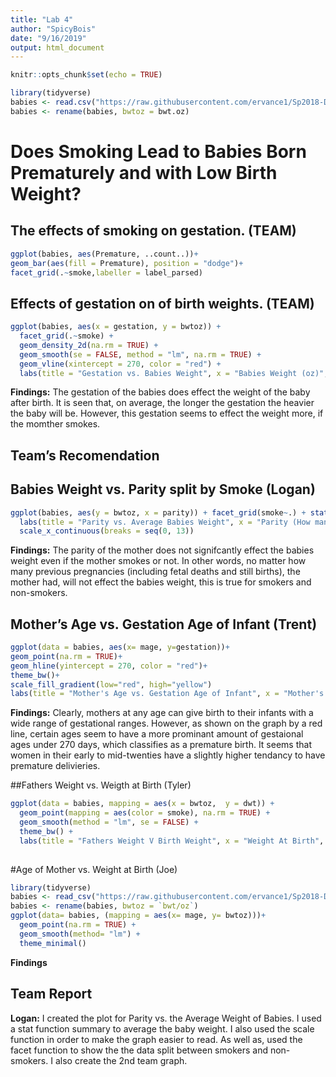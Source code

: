 ---
title: "Lab 4"
author: "SpicyBois"
date: "9/16/2019"
output: html_document
---

```{r setup, include=FALSE}
knitr::opts_chunk$set(echo = TRUE)

library(tidyverse)
babies <- read.csv("https://raw.githubusercontent.com/ervance1/Sp2018-Data-Science-repo/master/babies2a.dat")
babies <- rename(babies, bwtoz = bwt.oz)
```

# Does Smoking Lead to Babies Born Prematurely and with Low Birth Weight?

## The effects of smoking on gestation. (TEAM)
```{r}
ggplot(babies, aes(Premature, ..count..))+
geom_bar(aes(fill = Premature), position = "dodge")+
facet_grid(.~smoke,labeller = label_parsed)
```


## Effects of gestation on of birth weights. (TEAM)
```{r}
ggplot(babies, aes(x = gestation, y = bwtoz)) + 
  facet_grid(.~smoke) +
  geom_density_2d(na.rm = TRUE) + 
  geom_smooth(se = FALSE, method = "lm", na.rm = TRUE) + 
  geom_vline(xintercept = 270, color = "red") + 
  labs(title = "Gestation vs. Babies Weight", x = "Babies Weight (oz)", y = "Gestation", caption = "To left of Red Line is Premature Birth")
```

**Findings:** The gestation of the babies does effect the weight of the baby after birth. It is seen that, on average, the longer the gestation the heavier the baby will be. However, this gestation seems to effect the weight more, if the momther smokes. 

## Team's Recomendation

## Babies Weight vs. Parity split by Smoke (Logan)
```{r}
ggplot(babies, aes(y = bwtoz, x = parity)) + facet_grid(smoke~.) + stat_summary(fun.y="mean", geom="col") + geom_smooth(method = "lm", se = FALSE) + 
  labs(title = "Parity vs. Average Babies Weight", x = "Parity (How many previous pregrencies)", y = "Average Baby Weight (OZ)") + 
  scale_x_continuous(breaks = seq(0, 13))
```

**Findings:** The parity of the mother does not signifcantly effect the babies weight even if the mother smokes or not. In other words, no matter how many previous pregnancies (including fetal deaths and still births), the mother had, will not effect the babies weight, this is true for smokers and non-smokers.

## Mother's Age vs. Gestation Age of Infant (Trent)
```{r}
ggplot(data = babies, aes(x= mage, y=gestation))+
geom_point(na.rm = TRUE)+
geom_hline(yintercept = 270, color = "red")+
theme_bw()+
scale_fill_gradient(low="red", high="yellow")
labs(title = "Mother's Age vs. Gestation Age of Infant", x = "Mother's Age", y = "Gestation Age", caption = "Under Red Line is Premature Birth")
```

**Findings:** Clearly, mothers at any age can give birth to their infants with a wide range of gestational ranges. However, as shown on the graph by a red line, certain ages seem to have a more prominant amount of gestaional ages under 270 days, which classifies as a premature birth. It seems that women in their early to mid-twenties have a slightly higher tendancy to have premature delivieries. 


##Fathers Weight vs. Weigth at Birth (Tyler)

```{r}
ggplot(data = babies, mapping = aes(x = bwtoz,  y = dwt)) + 
  geom_point(mapping = aes(color = smoke), na.rm = TRUE) +
  geom_smooth(method = "lm", se = FALSE) +
  theme_bw() +
  labs(title = "Fathers Weight V Birth Weight", x = "Weight At Birth", y = "Fathers Weight")
  

```

#Age of Mother vs. Weight at Birth (Joe)

```{r}
library(tidyverse)
babies <- read_csv("https://raw.githubusercontent.com/ervance1/Sp2018-Data-Science-repo/master/babies2a.dat")
babies <- rename(babies, bwtoz = `bwt/oz`)
ggplot(data= babies, (mapping = aes(x= mage, y= bwtoz)))+
  geom_point(na.rm = TRUE) +
  geom_smooth(method= "lm") +
  theme_minimal()
```

**Findings**



## Team Report
**Logan:** I created the plot for Parity vs. the Average Weight of Babies. I used a stat function summary to average the baby weight. I also used the scale function in order to make the graph easier to read. As well as, used the facet function to show the the data split between smokers and non-smokers. I also create the 2nd team graph.


